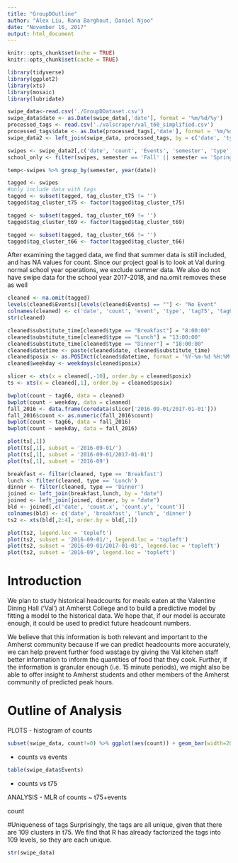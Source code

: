 ```yaml
---
title: "GroupDOutline"
author: "Alex Liu, Rana Barghout, Daniel Njoo"
date: "November 16, 2017"
output: html_document
---
```


```r
knitr::opts_chunk$set(echo = TRUE)
knitr::opts_chunk$set(cache = TRUE)
```

```r
library(tidyverse)
library(ggplot2)
library(xts)
library(mosaic)
library(lubridate)
```

```r
swipe_data<-read.csv('./GroupDDataset.csv')
swipe_data$date <- as.Date(swipe_data[,'date'], format = '%m/%d/%y')
processed_tags <- read.csv('./valscraper/val_t60_simplified.csv')
processed_tags$date <- as.Date(processed_tags[,'date'], format = '%m/%d/%y')
swipe_data2 <- left_join(swipe_data, processed_tags, by = c('date', 'type'))
```

```r
swipes <- swipe_data2[,c('date', 'count', 'Events', 'semester', 'type', 'tag_cluster_t75', 'tag_cluster_t69', 'tag_cluster_t66')]
school_only <- filter(swipes, semester == 'Fall' || semester == 'Spring')
```

```r
temp<-swipes %>% group_by(semester, year(date))
```



```r
tagged <- swipes
#only include data with tags
tagged <- subset(tagged, tag_cluster_t75 != '')
tagged$tag_cluster_t75 <- factor(tagged$tag_cluster_t75)

tagged <- subset(tagged, tag_cluster_t69 != '')
tagged$tag_cluster_t69 <- factor(tagged$tag_cluster_t69)

tagged <- subset(tagged, tag_cluster_t66 != '')
tagged$tag_cluster_t66 <- factor(tagged$tag_cluster_t66)
```
After examining the tagged data, we find that summer data is still included, and has NA values for count. Since our project goal is to look at Val during normal school year operations, we exclude summer data. We also do not have swipe data for the school year 2017-2018, and na.omit removes these as well

```r
cleaned <- na.omit(tagged)
levels(cleaned$Events)[levels(cleaned$Events) == ""] <- "No Event"
colnames(cleaned) <- c('date', 'count', 'event', 'type', 'tag75', 'tag69', 'tag66')
str(cleaned)
```


```r
cleaned$substitute_time[cleaned$type == "Breakfast"] = "8:00:00"
cleaned$substitute_time[cleaned$type == "Lunch"] = "13:00:00"
cleaned$substitute_time[cleaned$type == "Dinner"] = "18:00:00"
cleaned$datetime <- paste(cleaned$date, cleaned$substitute_time)
cleaned$posix <- as.POSIXct(cleaned$datetime, format = '%Y-%m-%d %H:%M:%S')
cleaned$weekday <- weekdays(cleaned$posix)
```

```r
slicer <- xts(x = cleaned[,-10], order.by = cleaned$posix)
ts <- xts(x = cleaned[,1], order.by = cleaned$posix)
```

```r
bwplot(count ~ tag66, data = cleaned)
bwplot(count ~ weekday, data = cleaned)
fall_2016 <- data.frame(coredata(slicer['2016-09-01/2017-01-01']))
fall_2016$count <- as.numeric(fall_2016$count)
bwplot(count ~ tag66, data = fall_2016)
bwplot(count ~ weekday, data = fall_2016)
```




```r
plot(ts[,1])
plot(ts[,1], subset = '2016-09-01/')
plot(ts[,1], subset = '2016-09-01/2017-01-01')
plot(ts[,1], subset = '2016-09')
```

```r
breakfast <- filter(cleaned, type == 'Breakfast')
lunch <- filter(cleaned, type == 'Lunch')
dinner <- filter(cleaned, type == 'Dinner')
joined <- left_join(breakfast,lunch, by = "date")
joined <- left_join(joined, dinner, by = "date")
bld <- joined[,c('date', 'count.x', 'count.y', 'count')]
colnames(bld) <- c('date', 'breakfast', 'lunch', 'dinner')
ts2 <- xts(bld[,2:4], order.by = bld[,1])
```

```r
plot(ts2, legend.loc = 'topleft')
plot(ts2, subset = '2016-09-01/', legend.loc = 'topleft')
plot(ts2, subset = '2016-09-01/2017-01-01', legend.loc = 'topleft')
plot(ts2, subset = '2016-09', legend.loc = 'topleft')
```

# Introduction
We plan to study historical headcounts for meals eaten at the Valentine Dining Hall (‘Val’) at Amherst College and to build a predictive model by fitting a model to the historical data. We hope that, if our model is accurate enough, it could be used to predict future headcount numbers. 

We believe that this information is both relevant and important to the Amherst community because if we can predict headcounts more accurately, we can help prevent further food wastage by giving the Val kitchen staff better information to inform the quantities of food that they cook. Further, if the information is granular enough (i.e. 15 minute periods), we might also be able to offer insight to Amherst students and other members of the Amherst community of predicted peak hours.

# Outline of Analysis
PLOTS
- histogram of counts

```r
subset(swipe_data, count!=0) %>% ggplot(aes(count)) + geom_bar(width=20)
```


- counts vs events

```r

table(swipe_data$Events)
```


- counts vs t75

ANALYSIS
- MLR of counts ~ t75+events

count


#Uniqueness of tags
Surprisingly, the tags are all unique, given that there are 109 clusters in t75. We find that R has already factorized the tags into 109 levels, so they are each unique.
```r
str(swipe_data)
```



